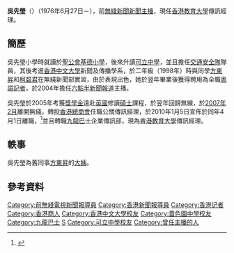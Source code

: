 '''吳先瑩'''（{{lang-en|Sharon Ng Sin Ying}}{{bd|||}}）（1976年6月27日－），前[[無綫新聞|無綫新聞]][[新聞主播|新聞主播]]，現任[[香港教育大學|香港教育大學]]傳訊經理。

== 簡歷 ==
吳先瑩小學時就讀於[[聖公會基德小學|聖公會基德小學]]，後來升讀[[可立中學|可立中學]]，並且擔任[[交通安全隊|交通安全隊]]隊員，其後考進[[香港中文大學|香港中文大學]]新聞及傳播學系，於二年級（1998年）時與同學[[方東昇|方東昇]]和[[柯碧君|柯碧君]]在無綫新聞部實習，由於表現出色，她於翌年畢業後獲得聘用為全職[[粵語|粵語]][[記者|記者]]，於2004年擔任[[六點半新聞報道|六點半新聞報道]]主播。

吳先瑩於2005年考獲[[獎學金|獎學金]]遠赴[[英國|英國]]修讀[[碩士|碩士]]課程，於翌年回歸無線，於[[2007年2月|2007年2月]]離開無綫，轉投[[香港總商會|香港總商會]]任職公關傳訊經理，於2010年1月5日宣佈於同年4月1日離職，<ref>{{Cite web |url=http://www.ey.com/global/content.nsf/China_S/EOY2007_PhotoGallery_PC |title=吳先瑩代表香港總商會出席安永企业家奖中国2007新闻发布会 |accessdate=2008-09-12 |archive-date=2009-02-19 |archive-url=https://web.archive.org/web/20090219010346/http://www.ey.com/global/content.nsf/China_S/EOY2007_PhotoGallery_PC |dead-url=no }}</ref>並且轉職[[九龍巴士|九龍巴士]]企業傳訊部，現為[[香港教育大學|香港教育大學]]傳訊經理。

== 軼事 ==
吳先瑩為舊同事[[方東昇|方東昇]]的[[大姨|大姨]]。

==參考資料==
{{Reflist}}

[[Category:前無綫電視新聞報導員|Category:前無綫電視新聞報導員]]
[[Category:香港新聞報導員|Category:香港新聞報導員]]
[[Category:香港记者|Category:香港记者]]
[[Category:香港商人|Category:香港商人]]
[[Category:香港中文大學校友|Category:香港中文大學校友]]
[[Category:嗇色園中學校友|Category:嗇色園中學校友]]
[[Category:九龍巴士|Category:九龍巴士]]
[[Category:吴姓|S]]
[[Category:可立中學校友|Category:可立中學校友]]
[[Category:曾任主播的人|Category:曾任主播的人]]

{{HK-bio-stub}}